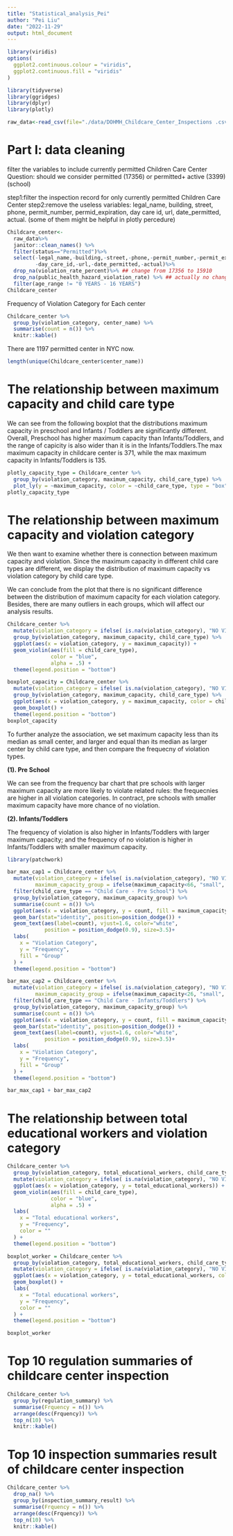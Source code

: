 ```yaml
---
title: "Statistical_analysis_Pei"
author: "Pei Liu"
date: "2022-11-29"
output: html_document
---
```



```r
library(viridis)
options(
  ggplot2.continuous.colour = "viridis",
  ggplot2.continuous.fill = "viridis"
)
```


```r
library(tidyverse)
library(ggridges)
library(dplyr)
library(plotly)

raw_data<-read_csv(file="./data/DOHMH_Childcare_Center_Inspections .csv")
```


# Part I: data cleaning 

filter the variables to include currently permitted Children Care Center
Question: should we consider permitted (17356) or permitted+ active (3399)(school)

step1:filter the inspection record for only currently permitted Children Care Center
step2:remove the useless variables: legal_name, building, street, phone, permit_number, permid_expiration, day care id, url, date_permitted, actual.
(some of them might be helpful in plotly percedure)

```r
Childcare_center<-
  raw_data%>%
  janitor::clean_names() %>%
  filter(status=="Permitted")%>%
  select(-legal_name,-building,-street,-phone,-permit_number,-permit_expiration,
         -day_care_id,-url,-date_permitted,-actual)%>%
  drop_na(violation_rate_percent)%>% ## change from 17356 to 15910
  drop_na(public_health_hazard_violation_rate) %>% ## actually no change
  filter(age_range != "0 YEARS - 16 YEARS")
Childcare_center
```




Frequency of Violation Category for Each center
```r
Childcare_center %>% 
  group_by(violation_category, center_name) %>% 
  summarise(count = n()) %>% 
  knitr::kable()
```
There are 1197 permitted center in NYC now.
```r
length(unique(Childcare_center$center_name))
```


# The relationship between maximum capacity and child care type
We can see from the following boxplot that the distributions maximum capacity in preschool and Infants / Toddlers are significantly different. Overall, Preschool has higher maximum capacity than Infants/Toddlers, and the range of capicity is also wider than it is in the Infants/Toddlers.The max maximum capacity in childcare center is 371, while the max maximum capacity in Infants/Toddlers is 135.
```r
plotly_capacity_type = Childcare_center %>% 
  group_by(violation_category, maximum_capacity, child_care_type) %>%
  plot_ly(y = ~maximum_capacity, color = ~child_care_type, type = "box", colors = "viridis")
plotly_capacity_type
```

# The relationship between maximum capacity and violation category
We then want to examine whether there is connection between maximum capacity and violation. Since the maximum capacity in different child care types are different, we display the distribution of maximum capacity vs violation category by child care type. 

We can conclude from the plot that there is no significant difference between the distribution of maximum capacity for each violation category. Besides, there are many outliers in each groups, which will affect our analysis results. 
```r
Childcare_center %>% 
  mutate(violation_category = ifelse( is.na(violation_category), "NO VIOLATION", violation_category)) %>%
  group_by(violation_category, maximum_capacity, child_care_type) %>% 
  ggplot(aes(x = violation_category, y = maximum_capacity)) +
  geom_violin(aes(fill = child_care_type), 
              color = "blue", 
              alpha = .5) +
  theme(legend.position = "bottom") 

boxplot_capacity = Childcare_center %>% 
  mutate(violation_category = ifelse( is.na(violation_category), "NO VIOLATION", violation_category)) %>%
  group_by(violation_category, maximum_capacity, child_care_type) %>% 
  ggplot(aes(x = violation_category, y = maximum_capacity, color = child_care_type)) +
  geom_boxplot() +
  theme(legend.position = "bottom") 
boxplot_capacity
```

To further analyze the association, we set maximum capacity less than its median as small center, and larger and equal than its median as larger center by child care type, and then compare the frequecny of violation types.


**(1). Pre School**

We can see from the frequency bar chart that pre schools with larger maximum capacity are more likely to violate related rules: the frequecnies are higher in all violation categories. In contract, pre schools with smaller maximum capacity have more chance of no violation.

**(2). Infants/Toddlers**

The frequency of violation is also higher in Infants/Toddlers with larger maximum capacity; and the frequency of no violation is higher in Infants/Toddlers with smaller maximum capacity.
```r
library(patchwork)

bar_max_cap1 = Childcare_center %>% 
  mutate(violation_category = ifelse( is.na(violation_category), "NO VIOLATION", violation_category),
         maximum_capacity_group = ifelse(maximum_capacity<66, "small", "large")) %>%
  filter(child_care_type == "Child Care - Pre School") %>% 
  group_by(violation_category, maximum_capacity_group) %>% 
  summarise(count = n()) %>% 
  ggplot(aes(x = violation_category, y = count, fill = maximum_capacity_group)) +
  geom_bar(stat="identity", position=position_dodge()) +
  geom_text(aes(label=count), vjust=1.6, color="white",
            position = position_dodge(0.9), size=3.5)+
  labs(
    x = "Violation Category",
    y = "Frequency",
    fill = "Group"
  ) +
  theme(legend.position = "bottom") 

bar_max_cap2 = Childcare_center %>% 
  mutate(violation_category = ifelse( is.na(violation_category), "NO VIOLATION", violation_category),
         maximum_capacity_group = ifelse(maximum_capacity<26, "small", "large")) %>%
  filter(child_care_type == "Child Care - Infants/Toddlers") %>% 
  group_by(violation_category, maximum_capacity_group) %>% 
  summarise(count = n()) %>% 
  ggplot(aes(x = violation_category, y = count, fill = maximum_capacity_group)) +
  geom_bar(stat="identity", position=position_dodge()) +
  geom_text(aes(label=count), vjust=1.6, color="white",
            position = position_dodge(0.9), size=3.5)+
  labs(
    x = "Violation Category",
    y = "Frequency",
    fill = "Group"
  ) +
  theme(legend.position = "bottom") 

bar_max_cap1 + bar_max_cap2
```


# The relationship between total educational workers and violation category

```r
Childcare_center %>% 
  group_by(violation_category, total_educational_workers, child_care_type) %>% 
  mutate(violation_category = ifelse( is.na(violation_category), "NO VIOLATION", violation_category)) %>%
  ggplot(aes(x = violation_category, y = total_educational_workers)) +
  geom_violin(aes(fill = child_care_type), 
              color = "blue", 
              alpha = .5) +
  labs(
    x = "Total educational workers",
    y = "Frequency",
    color = ""
  ) +
  theme(legend.position = "bottom") 

boxplot_worker = Childcare_center %>% 
  group_by(violation_category, total_educational_workers, child_care_type) %>% 
  mutate(violation_category = ifelse( is.na(violation_category), "NO VIOLATION", violation_category)) %>%
  ggplot(aes(x = violation_category, y = total_educational_workers, color = child_care_type)) +
  geom_boxplot() +
  labs(
    x = "Total educational workers",
    y = "Frequency",
    color = ""
  ) +
  theme(legend.position = "bottom") 

boxplot_worker

```


# Top 10 regulation summaries of childcare center inspection
```r
Childcare_center %>% 
  group_by(regulation_summary) %>% 
  summarise(Frquency = n()) %>% 
  arrange(desc(Frquency)) %>% 
  top_n(10) %>% 
  knitr::kable()
```

# Top 10 inspection summaries result of childcare center inspection
```r
Childcare_center %>% 
  drop_na() %>% 
  group_by(inspection_summary_result) %>% 
  summarise(Frquency = n()) %>% 
  arrange(desc(Frquency)) %>% 
  top_n(10) %>% 
  knitr::kable()
```

